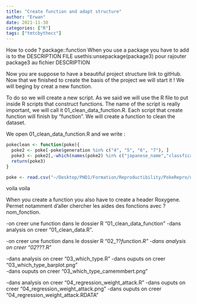 ```yaml
---
title: "Create function and adapt structure"
author: "Erwan"
date: 2021-11-30
categories: ["R"]
tags: ["tmtcbythecc"]
---
```


How to code ? 
package::function 
When you use a package you have to add is to the DESCRIPTION FILE
usethis:unsepackage(package3) pour rajouter package3 au fichier DESCRIPTION 

Now you are suppose to have a beautiful project structure link to gitHub. Now that we finished to create the basis of the project we will start it ! We will beging by creat a new function. 

To do so we will create a new script. As we said we will use the R file to put inside R scripts that construct functions. The name of the script is really important, we will call it 01_clean_data_function.R. Each script that create function will finish by "function". We will create a function to clean the dataset.  

We open 01_clean_data_function.R and we write : 

```r
pokeclean <- function(poke){
  poke2 <- poke[-poke$generation %in% c("4", "5", "6", "7"), ]
  poke3 <- poke2[,-which(names(poke2) %in% c("japanese_name","classfication"))]
  return(poke3)
}
```

```r
poke <- read.csv("~/Desktop/PHD1/Formation/Reproductibility/PokeRepro/data/pokemon.csv")
```

voila  voila 

When you create a function you also have to create a header Roxygene. Permet notamment d'aller chercher les aides des fonctions avec ?nom_fonction.

-on creer une function dans le dossier R “01_clean_data_function”
-dans analysis on creer “01_clean_data.R”. 

-on creer une function dans le dossier R “02_??_function.R”
-dans analysis on creer “02_???.R”

-dans analysis on creer “03_which_type.R” 
-dans ouputs on creer “03_which_type_barplot.png”  
-dans ouputs on creer “03_which_type_camemmbert.png”  
 
-dans analysis on creer “04_regression_weight_attack.R” 
-dans ouputs on creer “04_regression_weight_attack.png” 
-dans ouputs on creer “04_regression_weight_attack.RDATA”


